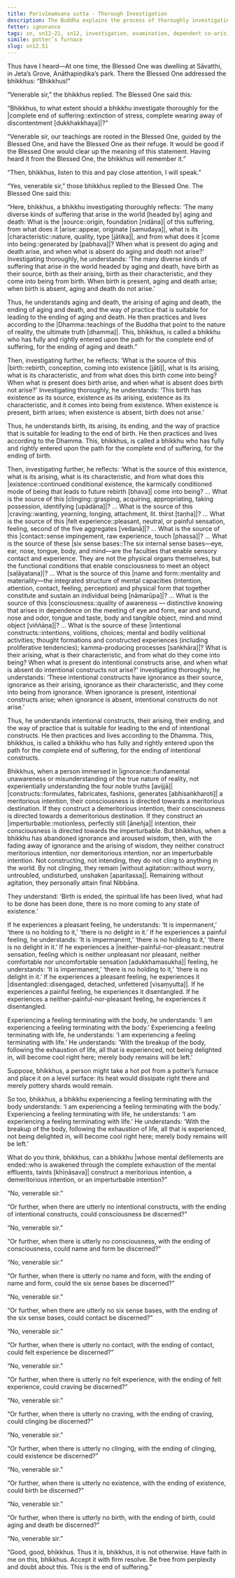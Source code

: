 ```yaml
---
title: Parivīmaṁsana sutta - Thorough Investigation
description: The Buddha explains the process of thoroughly investigating the arising and cessation of suffering through dependent co-arising.
fetter: ignorance
tags: sn, sn12-21, sn12, investigation, examination, dependent co-arising, dependent origination, twelve links, ignorance, intentional constructs, consciousness, name and form, six sense bases, contact, sensation, craving, clinging, existence, birth, aging and death, wisdom
simile: potter’s furnace
slug: sn12.51
---
```


Thus have I heard—At one time, the Blessed One was dwelling at Sāvatthi, in Jeta’s Grove, Anāthapiṇḍika’s park. There the Blessed One addressed the bhikkhus: “Bhikkhus!”

“Venerable sir,” the bhikkhus replied. The Blessed One said this:

“Bhikkhus, to what extent should a bhikkhu investigate thoroughly for the |complete end of suffering::extinction of stress, complete wearing away of discontentment [dukkhakkhaya]|?”

“Venerable sir, our teachings are rooted in the Blessed One, guided by the Blessed One, and have the Blessed One as their refuge. It would be good if the Blessed One would clear up the meaning of this statement. Having heard it from the Blessed One, the bhikkhus will remember it.”

“Then, bhikkhus, listen to this and pay close attention, I will speak.”

“Yes, venerable sir,” those bhikkhus replied to the Blessed One. The Blessed One said this:

“Here, bhikkhus, a bhikkhu investigating thoroughly reflects: ‘The many diverse kinds of suffering that arise in the world [headed by] aging and death: What is the |source::origin, foundation [nidāna]| of this suffering, from what does it |arise::appear, originate [samudaya]|, what is its |characteristic::nature, quality, type [jātika]|, and from what does it |come into being::generated by [pabhava]|? When what is present do aging and death arise, and when what is absent do aging and death not arise?' Investigating thoroughly, he understands: ‘The many diverse kinds of suffering that arise in the world headed by aging and death, have birth as their source, birth as their arising, birth as their characteristic, and they come into being from birth. When birth is present, aging and death arise; when birth is absent, aging and death do not arise.’

Thus, he understands aging and death, the arising of aging and death, the ending of aging and death, and the way of practice that is suitable for leading to the ending of aging and death. He then practices and lives according to the |Dhamma::teachings of the Buddha that point to the nature of reality, the ultimate truth [dhamma]|. This, bhikkhus, is called a bhikkhu who has fully and rightly entered upon the path for the complete end of suffering, for the ending of aging and death.”

Then, investigating further, he reflects: ‘What is the source of this |birth::rebirth, conception, coming into existence [jāti]|, what is its arising, what is its characteristic, and from what does this birth come into being? When what is present does birth arise, and when what is absent does birth not arise?' Investigating thoroughly, he understands: ‘This birth has existence as its source, existence as its arising, existence as its characteristic, and it comes into being from existence. When existence is present, birth arises; when existence is absent, birth does not arise.’

Thus, he understands birth, its arising, its ending, and the way of practice that is suitable for leading to the end of birth. He then practices and lives according to the Dhamma. This, bhikkhus, is called a bhikkhu who has fully and rightly entered upon the path for the complete end of suffering, for the ending of birth.

Then, investigating further, he reflects: ‘What is the source of this existence, what is its arising, what is its characteristic, and from what does this |existence::continued conditional existence, the karmically conditioned mode of being that leads to future rebirth [bhava]| come into being? ... What is the source of this |clinging::grasping, acquiring, appropriating, taking possession, identifying [upādāna]|? ... What is the source of this |craving::wanting, yearning, longing, attachment, lit. thirst [taṇha]|? ... What is the source of this |felt experience::pleasant, neutral, or painful sensation, feeling, second of the five aggregates [vedanā]|? ... What is the source of this |contact::sense impingement, raw experience, touch [phassa]|? ... What is the source of these |six sense bases::The six internal sense bases—eye, ear, nose, tongue, body, and mind—are the faculties that enable sensory contact and experience. They are not the physical organs themselves, but the functional conditions that enable consciousness to meet an object [saḷāyatana]|? ... What is the source of this |name and form::mentality and materiality—the integrated structure of mental capacities (intention, attention, contact, feeling, perception) and physical form that together constitute and sustain an individual being [nāmarūpa]|? ... What is the source of this |consciousness::quality of awareness — distinctive knowing that arises in dependence on the meeting of eye and form, ear and sound, nose and odor, tongue and taste, body and tangible object, mind and mind object [viññāṇa]|? ... What is the source of these |intentional constructs::intentions, volitions, choices; mental and bodily volitional activities; thought formations and constructed experiences (including proliferative tendencies); kamma-producing processes [saṅkhāra]|? What is their arising, what is their characteristic, and from what do they come into being? When what is present do intentional constructs arise, and when what is absent do intentional constructs not arise?' Investigating thoroughly, he understands: ‘These intentional constructs have ignorance as their source, ignorance as their arising, ignorance as their characteristic, and they come into being from ignorance. When ignorance is present, intentional constructs arise; when ignorance is absent, intentional constructs do not arise.’

Thus, he understands intentional constructs, their arising, their ending, and the way of practice that is suitable for leading to the end of intentional constructs. He then practices and lives according to the Dhamma. This, bhikkhus, is called a bhikkhu who has fully and rightly entered upon the path for the complete end of suffering, for the ending of intentional constructs.

Bhikkhus, when a person immersed in |ignorance::fundamental unawareness or misunderstanding of the true nature of reality, not experientially understanding the four noble truths [avijjā]| |constructs::formulates, fabricates, fashions, generates [abhisaṅkharoti]| a meritorious intention, their consciousness is directed towards a meritorious destination. If they construct a demeritorious intention, their consciousness is directed towards a demeritorious destination. If they construct an |imperturbable::motionless, perfectly still [āneñja]| intention, their consciousness is directed towards the imperturbable. But bhikkhus, when a bhikkhu has abandoned ignorance and aroused wisdom, then, with the fading away of ignorance and the arising of wisdom, they neither construct meritorious intention, nor demeritorious intention, nor an imperturbable intention. Not constructing, not intending, they do not cling to anything in the world. By not clinging, they remain |without agitation::without worry, untroubled, undisturbed, unshaken [aparitassa]|. Remaining without agitation, they personally attain final Nibbāna.

They understand: ‘Birth is ended, the spiritual life has been lived, what had to be done has been done, there is no more coming to any state of existence.’

If he experiences a pleasant feeling, he understands: ‘It is impermanent,’ ‘there is no holding to it,’ ‘there is no delight in it.’ If he experiences a painful feeling, he understands: ‘It is impermanent,’ ‘there is no holding to it,’ ‘there is no delight in it.’ If he experiences a |neither-painful-nor-pleasant::neutral sensation, feeling which is neither unpleasant nor pleasant, neither comfortable nor uncomfortable sensation [adukkhamasukha]| feeling, he understands: ‘It is impermanent,’ ‘there is no holding to it,’ ‘there is no delight in it.’ If he experiences a pleasant feeling, he experiences it |disentangled::disengaged, detached, unfettered [visaṃyutta]|. If he experiences a painful feeling, he experiences it disentangled. If he experiences a neither-painful-nor-pleasant feeling, he experiences it disentangled.

Experiencing a feeling terminating with the body, he understands: ‘I am experiencing a feeling terminating with the body.’ Experiencing a feeling terminating with life, he understands: ‘I am experiencing a feeling terminating with life.’ He understands: ‘With the breakup of the body, following the exhaustion of life, all that is experienced, not being delighted in, will become cool right here; merely body remains will be left.’

Suppose, bhikkhus, a person might take a hot pot from a potter’s furnace and place it on a level surface: its heat would dissipate right there and merely pottery shards would remain.

So too, bhikkhus, a bhikkhu experiencing a feeling terminating with the body understands: ‘I am experiencing a feeling terminating with the body.’ Experiencing a feeling terminating with life, he understands: ‘I am experiencing a feeling terminating with life.’ He understands: ‘With the breakup of the body, following the exhaustion of life, all that is experienced, not being delighted in, will become cool right here; merely body remains will be left.’

What do you think, bhikkhus, can a bhikkhu |whose mental defilements are ended::who is awakened through the complete exhaustion of the mental effluents, taints [khīṇāsava]| construct a meritorious intention, a demeritorious intention, or an imperturbable intention?”

“No, venerable sir.”

“Or further, when there are utterly no intentional constructs, with the ending of intentional constructs, could consciousness be discerned?”

“No, venerable sir.”

“Or further, when there is utterly no consciousness, with the ending of consciousness, could name and form be discerned?”

“No, venerable sir.”

“Or further, when there is utterly no name and form, with the ending of name and form, could the six sense bases be discerned?”

“No, venerable sir.”

“Or further, when there are utterly no six sense bases, with the ending of the six sense bases, could contact be discerned?”

“No, venerable sir.”

“Or further, when there is utterly no contact, with the ending of contact, could felt experience be discerned?”

“No, venerable sir.”

“Or further, when there is utterly no felt experience, with the ending of felt experience, could craving be discerned?”

“No, venerable sir.”

“Or further, when there is utterly no craving, with the ending of craving, could clinging be discerned?”

“No, venerable sir.”

“Or further, when there is utterly no clinging, with the ending of clinging, could existence be discerned?”

“No, venerable sir.”

“Or further, when there is utterly no existence, with the ending of existence, could birth be discerned?”

“No, venerable sir.”

“Or further, when there is utterly no birth, with the ending of birth, could aging and death be discerned?”

“No, venerable sir.”

“Good, good, bhikkhus. Thus it is, bhikkhus, it is not otherwise. Have faith in me on this, bhikkhus. Accept it with firm resolve. Be free from perplexity and doubt about this. This is the end of suffering.”